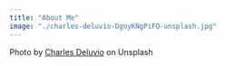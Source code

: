 ```yaml
---
title: "About Me"
image: "./charles-deluvio-DgoyKNgPiFQ-unsplash.jpg"
---
```





Photo by <a href="https://unsplash.com/@charlesdeluvio?utm_source=unsplash&utm_medium=referral&utm_content=creditCopyText" target="_blank" rel="nofollow noopener noreferrer" aria-label="External Link"><Underlining color={Theme.colors.tertiary} hoverColor={Theme.colors.secondary}>Charles Deluvio</Underlining></a> on Unsplash
